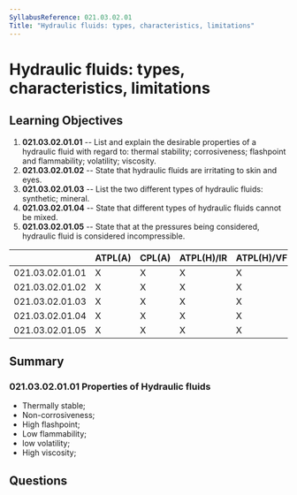 ```yaml
---
SyllabusReference: 021.03.02.01
Title: "Hydraulic fluids: types, characteristics, limitations"
---
```


# Hydraulic fluids: types, characteristics, limitations

## Learning Objectives

1. **021.03.02.01.01** -- List and explain the desirable properties of a
   hydraulic fluid with regard to: thermal stability; corrosiveness; flashpoint
   and flammability; volatility; viscosity.
2. **021.03.02.01.02** -- State that hydraulic fluids are irritating to skin and
   eyes.
3. **021.03.02.01.03** -- List the two different types of hydraulic fluids:
   synthetic; mineral.
4. **021.03.02.01.04** -- State that different types of hydraulic fluids cannot
   be mixed.
5. **021.03.02.01.05** -- State that at the pressures being considered,
   hydraulic fluid is considered incompressible.

|                 | ATPL(A) | CPL(A) | ATPL(H)/IR | ATPL(H)/VFR | CPL(H) | IR  | CBIR(A) |
| --------------- | ------- | ------ | ---------- | ----------- | ------ | --- | ------- |
| 021.03.02.01.01 | X       | X      | X          | X           | X      |     |         |
| 021.03.02.01.02 | X       | X      | X          | X           | X      |     |         |
| 021.03.02.01.03 | X       | X      | X          | X           | X      |     |         |
| 021.03.02.01.04 | X       | X      | X          | X           | X      |     |         |
| 021.03.02.01.05 | X       | X      | X          | X           | X      |     |         |

## Summary

### 021.03.02.01.01 Properties of Hydraulic fluids

- Thermally stable;
- Non-corrosiveness;
- High flashpoint;
- Low flammability;
- low volatility;
- High viscosity;

## Questions
